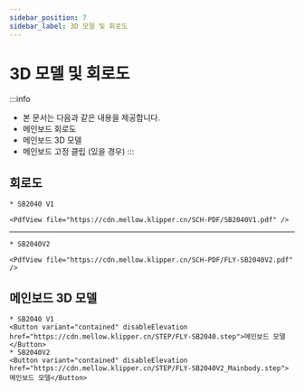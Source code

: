 ```yaml
---
sidebar_position: 7
sidebar_label: 3D 모델 및 회로도
---
```


# 3D 모델 및 회로도

:::info
* 본 문서는 다음과 같은 내용을 제공합니다.
* 메인보드 회로도
* 메인보드 3D 모델
* 메인보드 고정 클립 (있을 경우)
:::

## 회로도
    * SB2040 V1

    <PdfView file="https://cdn.mellow.klipper.cn/SCH-PDF/SB2040V1.pdf" />

----

    * SB2040V2

    <PdfView file="https://cdn.mellow.klipper.cn/SCH-PDF/FLY-SB2040V2.pdf" />


## 메인보드 3D 모델
    * SB2040 V1
    <Button variant="contained" disableElevation href="https://cdn.mellow.klipper.cn/STEP/FLY-SB2040.step">메인보드 모델</Button>
    * SB2040V2
    <Button variant="contained" disableElevation href="https://cdn.mellow.klipper.cn/STEP/FLY-SB2040V2_Mainbody.step">메인보드 모델</Button>